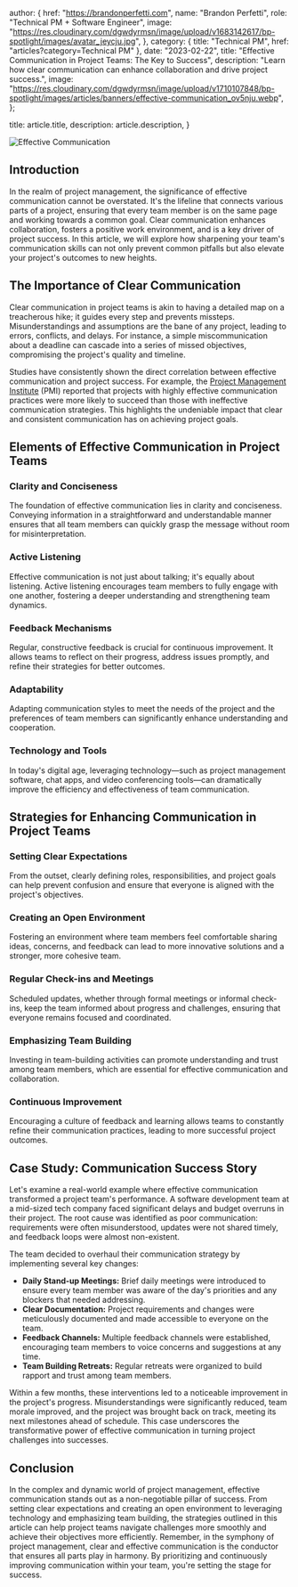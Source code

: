 
  author: {
    href: "https://brandonperfetti.com",
    name: "Brandon Perfetti",
    role: "Technical PM + Software Engineer",
    image:
      "https://res.cloudinary.com/dgwdyrmsn/image/upload/v1683142617/bp-spotlight/images/avatar_jeycju.jpg",
  },
  category: { title: "Technical PM", href: "articles?category=Technical PM" },
  date: "2023-02-22",
  title:
    "Effective Communication in Project Teams: The Key to Success",
  description: "Learn how clear communication can enhance collaboration and drive project success.",
  image:
    "https://res.cloudinary.com/dgwdyrmsn/image/upload/v1710107848/bp-spotlight/images/articles/banners/effective-communication_ov5nju.webp",
};

  title: article.title,
  description: article.description,
}


<img className="mx-auto" src={article.image} alt="Effective Communication" />

## Introduction

In the realm of project management, the significance of effective communication cannot be overstated. It's the lifeline that connects various parts of a project, ensuring that every team member is on the same page and working towards a common goal. Clear communication enhances collaboration, fosters a positive work environment, and is a key driver of project success. In this article, we will explore how sharpening your team's communication skills can not only prevent common pitfalls but also elevate your project's outcomes to new heights.

## The Importance of Clear Communication

Clear communication in project teams is akin to having a detailed map on a treacherous hike; it guides every step and prevents missteps. Misunderstandings and assumptions are the bane of any project, leading to errors, conflicts, and delays. For instance, a simple miscommunication about a deadline can cascade into a series of missed objectives, compromising the project's quality and timeline.

Studies have consistently shown the direct correlation between effective communication and project success. For example, the [Project Management Institute](https://www.pmi.org/) (PMI) reported that projects with highly effective communication practices were more likely to succeed than those with ineffective communication strategies. This highlights the undeniable impact that clear and consistent communication has on achieving project goals.

## Elements of Effective Communication in Project Teams

### Clarity and Conciseness
The foundation of effective communication lies in clarity and conciseness. Conveying information in a straightforward and understandable manner ensures that all team members can quickly grasp the message without room for misinterpretation.

### Active Listening
Effective communication is not just about talking; it's equally about listening. Active listening encourages team members to fully engage with one another, fostering a deeper understanding and strengthening team dynamics.

### Feedback Mechanisms
Regular, constructive feedback is crucial for continuous improvement. It allows teams to reflect on their progress, address issues promptly, and refine their strategies for better outcomes.

### Adaptability
Adapting communication styles to meet the needs of the project and the preferences of team members can significantly enhance understanding and cooperation.

### Technology and Tools
In today's digital age, leveraging technology—such as project management software, chat apps, and video conferencing tools—can dramatically improve the efficiency and effectiveness of team communication.

## Strategies for Enhancing Communication in Project Teams

### Setting Clear Expectations
From the outset, clearly defining roles, responsibilities, and project goals can help prevent confusion and ensure that everyone is aligned with the project's objectives.

### Creating an Open Environment
Fostering an environment where team members feel comfortable sharing ideas, concerns, and feedback can lead to more innovative solutions and a stronger, more cohesive team.

### Regular Check-ins and Meetings
Scheduled updates, whether through formal meetings or informal check-ins, keep the team informed about progress and challenges, ensuring that everyone remains focused and coordinated.

### Emphasizing Team Building
Investing in team-building activities can promote understanding and trust among team members, which are essential for effective communication and collaboration.

### Continuous Improvement
Encouraging a culture of feedback and learning allows teams to constantly refine their communication practices, leading to more successful project outcomes.

## Case Study: Communication Success Story

Let's examine a real-world example where effective communication transformed a project team's performance. A software development team at a mid-sized tech company faced significant delays and budget overruns in their project. The root cause was identified as poor communication: requirements were often misunderstood, updates were not shared timely, and feedback loops were almost non-existent.

The team decided to overhaul their communication strategy by implementing several key changes:
- **Daily Stand-up Meetings:** Brief daily meetings were introduced to ensure every team member was aware of the day's priorities and any blockers that needed addressing.
- **Clear Documentation:** Project requirements and changes were meticulously documented and made accessible to everyone on the team.
- **Feedback Channels:** Multiple feedback channels were established, encouraging team members to voice concerns and suggestions at any time.
- **Team Building Retreats:** Regular retreats were organized to build rapport and trust among team members.

Within a few months, these interventions led to a noticeable improvement in the project's progress. Misunderstandings were significantly reduced, team morale improved, and the project was brought back on track, meeting its next milestones ahead of schedule. This case underscores the transformative power of effective communication in turning project challenges into successes.

## Conclusion

In the complex and dynamic world of project management, effective communication stands out as a non-negotiable pillar of success. From setting clear expectations and creating an open environment to leveraging technology and emphasizing team building, the strategies outlined in this article can help project teams navigate challenges more smoothly and achieve their objectives more efficiently. Remember, in the symphony of project management, clear and effective communication is the conductor that ensures all parts play in harmony. By prioritizing and continuously improving communication within your team, you're setting the stage for success.